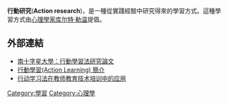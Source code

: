 '''行動研究'''('''Action research''')，是一種從實踐經驗中研究得來的學習方式。這種學習方式由[[心理學家|心理學家]][[库尔特·勒温|库尔特·勒温]]提倡。

==外部連結==
*[https://web.archive.org/web/20060430194028/http://www.scu.edu.au/schools/gcm/ar/arp/actlearn.html#a_al_intro 南十字星大學：行動學習法研究論文]
*[https://web.archive.org/web/20060510071057/http://www.cko.com.cn/forum/html/200603/1600.html 行動學習(Action Learning) 簡介]
*[https://web.archive.org/web/20060623022655/http://www.chinaret.com/html/2005916_175.html 行动学习法在教师教育技术培训中的应用]

{{教育小作品}}

{{心理小作品}}
{{Stub}}
[[Category:學習|Category:學習]]
[[Category:心理學|Category:心理學]]